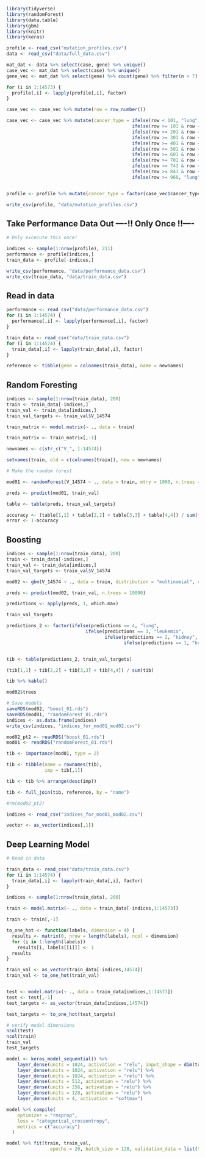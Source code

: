 

```r
library(tidyverse)
library(randomForest)
library(data.table)
library(gbm)
library(knitr)
library(keras)
```

```r
profile <- read_csv("mutation_profiles.csv")
data <- read_csv("data/full_data.csv")
```

```r
mat_dat <- data %>% select(case, gene) %>% unique() 
case_vec <- mat_dat %>% select(case) %>% unique()
gene_vec <- mat_dat %>% select(gene) %>% count(gene) %>% filter(n > 7) %>% select(gene)

for (i in 1:14573) {
  profile[,i] <- lapply(profile[,i], factor)
}
```

```r
case_vec <- case_vec %>% mutate(row = row_number())

case_vec <- case_vec %>% mutate(cancer_type = ifelse(row < 101, "lung",
                                              ifelse(row >= 101 & row < 201, "brain",
                                              ifelse(row >= 201 & row < 301, "kidney",
                                              ifelse(row >= 301 & row < 401, "leukemia",
                                              ifelse(row >= 401 & row < 501, "lung",
                                              ifelse(row >= 501 & row < 601, "brain",
                                              ifelse(row >= 601 & row < 701, "kidney",
                                              ifelse(row >= 701 & row < 743, "leukemia",
                                              ifelse(row >= 743 & row < 843, "brain",
                                              ifelse(row >= 843 & row < 960, "kidney",
                                              ifelse(row >= 960, "lung", "error"))))))))))))


profile <- profile %>% mutate(cancer_type = factor(case_vec$cancer_type))

write_csv(profile, "data/mutation_profiles.csv")
```

## Take Performance Data Out    ----!! Only Once !!----

```r
# Only excecute this once!

indices <- sample(1:nrow(profile), 211)
performance <- profile[indices,]
train_data <- profile[-indices,]

write_csv(performance, "data/performance_data.csv")
write_csv(train_data, "data/train_data.csv")
```

## Read in data

```r
performance <- read_csv("data/performance_data.csv")
for (i in 1:14574) {
  performance[,i] <- lapply(performance[,i], factor)
}

train_data <- read_csv("data/train_data.csv")
for (i in 1:14574) {
  train_data[,i] <- lapply(train_data[,i], factor)
}

reference <- tibble(gene = colnames(train_data), name = newnames)
```

## Random Foresting

```r
indices <- sample(1:nrow(train_data), 200)
train <- train_data[-indices,]
train_val <- train_data[indices,]
train_val_targets <- train_val$V_14574

train_matrix <- model.matrix(~ ., data = train)

train_matrix <- train_matrix[,-1]

newnames <- c(str_c("V_", 1:14574))

setnames(train, old = c(colnames(train)), new = newnames)

# Make the random forest

mod01 <- randomForest(V_14574 ~ ., data = train, mtry = 1000, n.trees = 1000)

preds <- predict(mod01, train_val)

table <- table(preds, train_val_targets)

accuracy <- (table[1,1] + table[2,2] + table[3,3] + table[4,4]) / sum(table)
error <- 1-accuracy
```


## Boosting

```r
indices <- sample(1:nrow(train_data), 200)
train <- train_data[-indices,]
train_val <- train_data[indices,]
train_val_targets <- train_val$V_14574

mod02 <- gbm(V_14574 ~ ., data = train, distribution = "multinomial", n.trees = 10000, interaction.depth = 3, shrinkage = .001)

preds <- predict(mod02, train_val, n.trees = 10000)

predictions <- apply(preds, 1, which.max)

train_val_targets

predictions_2 <- factor(ifelse(predictions == 4, "lung",
                             ifelse(predictions == 3, "leukemia",
                                    ifelse(predictions == 2, "kidney",
                                           ifelse(predictions == 1, "brain", NA)))))


tib <- table(predictions_2, train_val_targets)

(tib[1,1] + tib[2,2] + tib[3,3] + tib[4,4]) / sum(tib)

tib %>% kable()

mod02$trees
```

```r
# Save models
saveRDS(mod02, "boost_01.rds")
saveRDS(mod01, "randomForest_01.rds")
indices <- as.data.frame(indices)
write_csv(indices, "indices_for_mod01_mod02.csv")

mod02_pt2 <- readRDS("boost_01.rds")
mod01 <- readRDS("randomForest_01.rds")

tib <- importance(mod01, type = 2)

tib <- tibble(name = rownames(tib),
              imp = tib[,1])

tib <- tib %>% arrange(desc(imp)) 

tib <- full_join(tib, reference, by = "name")

#rm(mod02_pt2)

indices <- read_csv("indices_for_mod01_mod02.csv")

vector <- as_vector(indices[,1])
```


## Deep Learning Model

```r
# Read in data

train_data <- read_csv("data/train_data.csv")
for (i in 1:14574) {
  train_data[,i] <- lapply(train_data[,i], factor)
}
```

```r
indices <- sample(1:nrow(train_data), 200)

train <- model.matrix(~ ., data = train_data[-indices,1:14573])

train <- train[,-1]

to_one_hot <- function(labels, dimension = 4) {
  results <- matrix(0, nrow = length(labels), ncol = dimension)
  for (i in 1:length(labels))
    results[i, labels[[i]]] <- 1
  results
}

train_val <- as_vector(train_data[-indices,14574])
train_val <- to_one_hot(train_val)


test <- model.matrix(~ ., data = train_data[indices,1:14573])
test <- test[,-1]
test_targets <- as_vector(train_data[indices,14574])

test_targets <- to_one_hot(test_targets)
```

```r
# verify model dimensions
ncol(test)
ncol(train)
train_val
test_targets

model <- keras_model_sequential() %>%
    layer_dense(units = 1024, activation = "relu", input_shape = dim(train)[[2]]) %>%
    layer_dense(units = 1024, activation = "relu") %>%
    layer_dense(units = 1024, activation = "relu") %>%
    layer_dense(units = 512, activation = "relu") %>%
    layer_dense(units = 256, activation = "relu") %>%
    layer_dense(units = 128, activation = "relu") %>%
    layer_dense(units = 4, activation = "softmax")

model %>% compile(
    optimizer = "rmsprop",
    loss = "categorical_crossentropy",
    metrics = c("accuracy")
  )

model %>% fit(train, train_val,
                epochs = 20, batch_size = 128, validation_data = list(test, test_targets))
```

